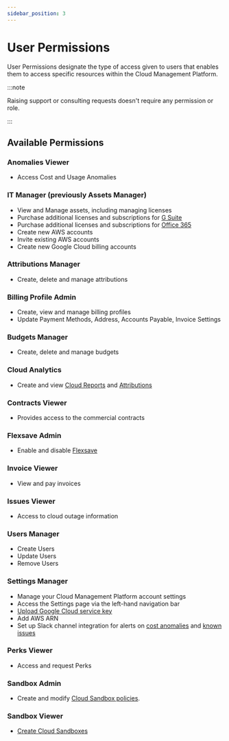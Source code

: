 ```yaml
---
sidebar_position: 3
---
```


# User Permissions

User Permissions designate the type of access given to users that enables them to access specific resources within the Cloud Management Platform.

:::note

Raising support or consulting requests doesn't require any permission or role.

:::

## Available Permissions

### Anomalies Viewer

- Access Cost and Usage Anomalies

### IT Manager (previously Assets Manager)

- View and Manage assets, including managing licenses
- Purchase additional licenses and subscriptions for [G Suite](../g-suite-and-workspace/purchasing-g-suite-licenses.mdx)
- Purchase additional licenses and subscriptions for [Office 365](../microsoft-office-365/purchasing-office-365-licenses.mdx)
- Create new AWS accounts
- Invite existing AWS accounts
- Create new Google Cloud billing accounts

### Attributions Manager

- Create, delete and manage attributions

### Billing Profile Admin

- Create, view and manage billing profiles
- Update Payment Methods, Address, Accounts Payable, Invoice Settings

### Budgets Manager

- Create, delete and manage budgets

### Cloud Analytics

- Create and view [Cloud Reports](../cloud-analytics/reports/index.mdx) and [Attributions](../cloud-analytics/attributing-cloud-spend.mdx)

### Contracts Viewer

- Provides access to the commercial contracts

### Flexsave Admin

- Enable and disable [Flexsave](../flexsave/index.mdx)

### Invoice Viewer

- View and pay invoices

### Issues Viewer

- Access to cloud outage information

### Users Manager

- Create Users
- Update Users
- Remove Users

### Settings Manager

- Manage your Cloud Management Platform account settings
- Access the Settings page via the left-hand navigation bar
- [Upload Google Cloud service key](../google-cloud/connect-google-cloud-service-account.mdx)
- Add AWS ARN
- Set up Slack channel integration for alerts on [cost anomalies](../anomaly-detection/cloud-anomalies.mdx) and [known issues](../services/consulting-support/cloud-incidents.mdx)

### Perks Viewer

- Access and request Perks

### Sandbox Admin

- Create and modify [Cloud Sandbox policies](../cloud-sandbox-management/configuring-a-policy-for-sandbox-accounts.mdx).

### Sandbox Viewer

- [Create Cloud Sandboxes](../cloud-sandbox-management/create-gcp-sandbox-accounts.mdx)
